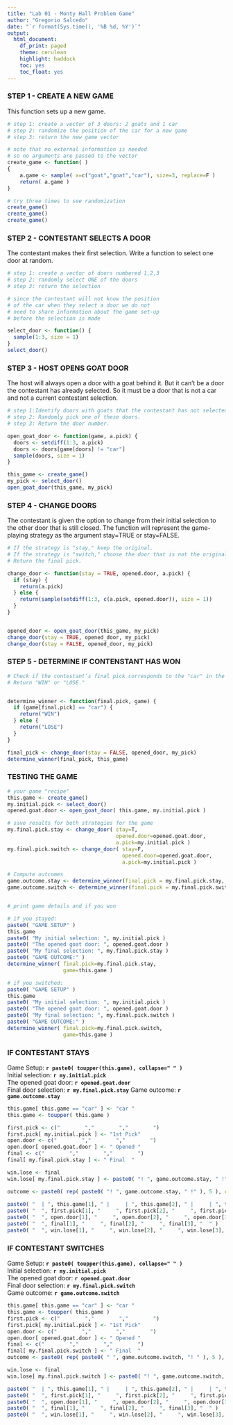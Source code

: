 ```yaml
---
title: "Lab 01 - Monty Hall Problem Game"
author: "Gregorio Salcedo"
date: "`r format(Sys.time(), '%B %d, %Y')`"
output:
  html_document:
    df_print: paged
    theme: cerulean
    highlight: haddock
    toc: yes
    toc_float: yes
---
```

### STEP 1 - CREATE A NEW GAME
This function sets up a new game.

```r
# step 1: create a vector of 3 doors: 2 goats and 1 car
# step 2: randomize the position of the car for a new game
# step 3: return the new game vector 

# note that no external information is needed
# so no arguments are passed to the vector 
create_game <- function( )
{
    a.game <- sample( x=c("goat","goat","car"), size=3, replace=F )
    return( a.game )
} 

# try three times to see randomization 
create_game()  
create_game() 
create_game() 

```

### STEP 2 - CONTESTANT SELECTS A DOOR
The contestant makes their first selection. Write a function to select one door at random.

```r

# step 1: create a vector of doors numbered 1,2,3
# step 2: randomly select ONE of the doors 
# step 3: return the selection 

# since the contestant will not know the position 
# of the car when they select a door we do not 
# need to share information about the game set-up
# before the selection is made 

select_door <- function() {
  sample(1:3, size = 1)
}
select_door()
```

### STEP 3 - HOST OPENS GOAT DOOR

The host will always open a door with a goat behind it. But it can’t be a door the contestant has already selected. So it must be a door that is not a car and not a current contestant selection.
```r


# step 1:Identify doors with goats that the contestant has not selected.
# step 2: Randomly pick one of these doors.
# step 3: Return the door number.

open_goat_door <- function(game, a.pick) {
  doors <- setdiff(1:3, a.pick)
  doors <- doors[game[doors] != "car"]
  sample(doors, size = 1)
}

this_game <- create_game()
my_pick <- select_door()
open_goat_door(this_game, my_pick)
```

### STEP 4 - CHANGE DOORS
The contestant is given the option to change from their initial selection to the other door that is still closed. The function will represent the game-playing strategy as the argument stay=TRUE or stay=FALSE.
```r

# If the strategy is "stay," keep the original.
# If the strategy is "switch," choose the door that is not the original or the opened goat door.
# Return the final pick.

change_door <- function(stay = TRUE, opened.door, a.pick) {
  if (stay) {
    return(a.pick)
  } else {
    return(sample(setdiff(1:3, c(a.pick, opened.door)), size = 1))
  }
}


opened_door <- open_goat_door(this_game, my_pick)
change_door(stay = TRUE, opened_door, my_pick)
change_door(stay = FALSE, opened_door, my_pick)

```

### STEP 5 - DETERMINE IF CONTENSTANT HAS WON

```r

# Check if the contestant’s final pick corresponds to the "car" in the game setup.
# Return "WIN" or "LOSE."


determine_winner <- function(final.pick, game) {
  if (game[final.pick] == "car") {
    return("WIN")
  } else {
    return("LOSE")
  }
}

final_pick <- change_door(stay = FALSE, opened_door, my_pick)
determine_winner(final_pick, this_game)

```
### TESTING THE GAME
```r
# your game "recipe" 
this.game <- create_game()
my.initial.pick <- select_door()
opened.goat.door <- open_goat_door( this.game, my.initial.pick )

# save results for both strategies for the game
my.final.pick.stay <- change_door( stay=T, 
                                   opened.door=opened.goat.door, 
                                   a.pick=my.initial.pick )
my.final.pick.switch <- change_door( stay=F, 
                                     opened.door=opened.goat.door, 
                                     a.pick=my.initial.pick )

# Compute outcomes
game.outcome.stay <- determine_winner(final.pick = my.final.pick.stay, game = this.game)
game.outcome.switch <- determine_winner(final.pick = my.final.pick.switch, game = this.game)


# print game details and if you won

# if you stayed:
paste0( "GAME SETUP" )
this.game
paste0( "My initial selection: ", my.initial.pick )
paste0( "The opened goat door: ", opened.goat.door )
paste0( "My final selection: ", my.final.pick.stay )
paste0( "GAME OUTCOME:" )
determine_winner( final.pick=my.final.pick.stay, 
                  game=this.game )

# if you switched:
paste0( "GAME SETUP" )
this.game
paste0( "My initial selection: ", my.initial.pick )
paste0( "The opened goat door: ", opened.goat.door )
paste0( "My final selection: ", my.final.pick.switch )
paste0( "GAME OUTCOME:" )
determine_winner( final.pick=my.final.pick.switch, 
                  game=this.game )
```

### IF CONTESTANT STAYS

Game Setup: **`r paste0( toupper(this.game), collapse=" " )`**  
Initial selection: **`r my.initial.pick`**  
The opened goat door: **`r opened.goat.door`**  
Final door selection: **`r my.final.pick.stay`**
Game outcome: **`r game.outcome.stay`**


```r
this.game[ this.game == "car" ] <- "car "
this.game <- toupper( this.game )

first.pick <- c("        ","        ","        ")
first.pick[ my.initial.pick ] <- "1st Pick"
open.door <- c("        ","        ","        ")
open.door[ opened.goat.door ] <- " Opened "
final <- c("        ","        ","        ")
final[ my.final.pick.stay ] <- " Final  " 

win.lose <- final
win.lose[ my.final.pick.stay ] <- paste0( "! ", game.outcome.stay, " !" )

outcome <- paste0( rep( paste0( "! ", game.outcome.stay, " !" ), 5 ), collapse="" )
  
paste0( "  | ", this.game[1], " |     | ", this.game[2], " |     | ", this.game[3], " |  " )
paste0( "  ", first.pick[1], "     ", first.pick[2], "     ", first.pick[3], "  " )
paste0( "  ", open.door[1], "     ", open.door[2], "     ", open.door[3], "  " )
paste0( "  ", final[1], "     ", final[2], "     ", final[3], "  " )
paste0( "  ", win.lose[1], "     ", win.lose[2], "     ", win.lose[3], "  " )
```

### IF CONTESTANT SWITCHES

Game Setup: **`r paste0( toupper(this.game), collapse=" " )`**  
Initial selection: **`r my.initial.pick`**  
The opened goat door: **`r opened.goat.door`**  
Final door selection: **`r my.final.pick.switch`**  
Game outcome: **`r game.outcome.switch`** 

```r

this.game[ this.game == "car" ] <- "car "
this.game <- toupper( this.game )
first.pick <- c("        ","        ","        ")
first.pick[ my.initial.pick ] <- "1st Pick"
open.door <- c("        ","        ","        ")
open.door[ opened.goat.door ] <- " Opened "
final <- c("        ","        ","        ")
final[ my.final.pick.switch ] <- " Final  " 
outcome <- paste0( rep( paste0( " ", game.outcome.switch, "! " ), 5 ), collapse="" )

win.lose <- final
win.lose[ my.final.pick.switch ] <- paste0( "! ", game.outcome.switch, " !" )

paste0( "  | ", this.game[1], " |     | ", this.game[2], " |     | ", this.game[3], " |  " )
paste0( "  ", first.pick[1], "     ", first.pick[2], "     ", first.pick[3], "  " )
paste0( "  ", open.door[1], "     ", open.door[2], "     ", open.door[3], "  " )
paste0( "  ", final[1], "     ", final[2], "     ", final[3], "  " )
paste0( "  ", win.lose[1], "     ", win.lose[2], "     ", win.lose[3], "  " )

```
